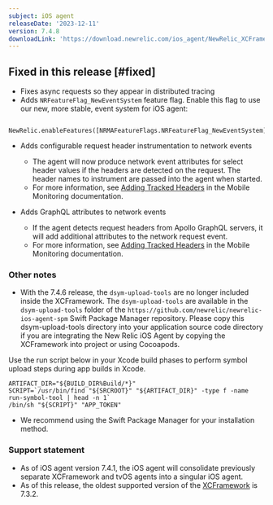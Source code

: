 ```yaml
---
subject: iOS agent
releaseDate: '2023-12-11'
version: 7.4.8
downloadLink: 'https://download.newrelic.com/ios_agent/NewRelic_XCFramework_Agent_7.4.8.zip'
---
```


## Fixed in this release [#fixed]

* Fixes async requests so they appear in distributed tracing
* Adds `NRFeatureFlag_NewEventSystem` feature flag. Enable this flag to use our new, more stable, event system for iOS agent:

```
    NewRelic.enableFeatures([NRMAFeatureFlags.NRFeatureFlag_NewEventSystem])
```

* Adds configurable request header instrumentation to network events
    * The agent will now produce network event attributes for select header values if the headers are detected on the request. The header names to instrument are passed into the agent when started.
    * For more information, see [Adding Tracked Headers](https://docs.newrelic.com/docs/mobile-monitoring/new-relic-mobile/mobile-sdk/add-tracked-headers) in the Mobile Monitoring documentation.

* Adds GraphQL attributes to network events
    * If the agent detects request headers from Apollo GraphQL servers, it will add additional attributes to the network request event.
    * For more information, see [Adding Tracked Headers](https://docs.newrelic.com/docs/mobile-monitoring/new-relic-mobile/mobile-sdk/add-tracked-headers) in the Mobile Monitoring documentation.

### Other notes

* With the 7.4.6 release, the `dsym-upload-tools` are no longer included inside the XCFramework. The `dsym-upload-tools` are available in the `dsym-upload-tools` folder of the `https://github.com/newrelic/newrelic-ios-agent-spm` Swift Package Manager repository. Please copy this dsym-upload-tools directory into your application source code directory if you are integrating the New Relic iOS Agent by copying the XCFramework into project or using Cocoapods.

Use the run script below in your Xcode build phases to perform symbol upload steps during app builds in Xcode.

```
ARTIFACT_DIR="${BUILD_DIR%Build/*}"
SCRIPT=`/usr/bin/find "${SRCROOT}" "${ARTIFACT_DIR}" -type f -name run-symbol-tool | head -n 1`
/bin/sh "${SCRIPT}" "APP_TOKEN"
```

* We recommend using the Swift Package Manager for your installation method.

### Support statement

* As of iOS agent version 7.4.1, the iOS agent will consolidate previously separate XCFramework and tvOS agents into a singular iOS agent. 
* As of this release, the oldest supported version of the [XCFramework](/docs/release-notes/mobile-release-notes/xcframework-release-notes/xcframework-agent-732) is 7.3.2.

